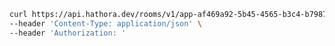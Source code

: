 ```bash Example Request
curl https://api.hathora.dev/rooms/v1/app-af469a92-5b45-4565-b3c4-b79878de67d2/create?roomId=2swovpy1fnunu \
--header 'Content-Type: application/json' \
--header 'Authorization: '
```
